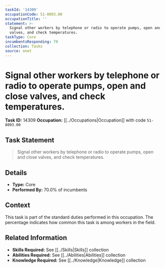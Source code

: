 ```yaml
---
taskId: '14309'
occupationCode: 51-8093.00
occupationTitle: ''
statement: >-
  Signal other workers by telephone or radio to operate pumps, open and close
  valves, and check temperatures.
taskType: Core
incumbentsResponding: 70
collection: Tasks
source: onet
---
```

# Signal other workers by telephone or radio to operate pumps, open and close valves, and check temperatures.

**Task ID:** 14309
**Occupation:** [[../Occupations|Occupation]] with code `51-8093.00`

## Task Statement

> Signal other workers by telephone or radio to operate pumps, open and close valves, and check temperatures.

## Details

- **Type:** Core
- **Performed By:** 70.0% of incumbents

## Context

This task is part of the standard duties performed in this occupation. The percentage indicates how common this task is among workers in the field.

## Related Information

- **Skills Required:** See [[../Skills|Skills]] collection
- **Abilities Required:** See [[../Abilities|Abilities]] collection
- **Knowledge Required:** See [[../Knowledge|Knowledge]] collection

